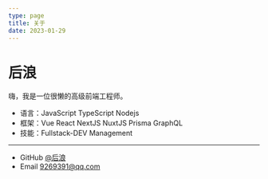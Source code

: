 ```yaml
---
type: page
title: 关于
date: 2023-01-29
---
```


# 后浪

嗨，我是一位很懒的高级前端工程师。

- 语言：JavaScript TypeScript Nodejs
- 框架：Vue React NextJS NuxtJS Prisma GraphQL
- 技能：Fullstack-DEV Management

---

- GitHub [@后浪](https://github.com/li9269391)
- Email 9269391@qq.com
